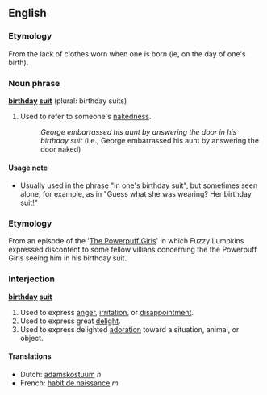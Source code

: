==English==
===Etymology===
From the lack of clothes worn when one is born (ie, on the day of one's birth).

===Noun phrase===
'''[[birthday]] [[suit]]''' (plural: birthday suits)

#Used to refer to someone's [[nakedness]].
#:''George embarrassed his aunt by answering the door in his birthday suit'' (i.e., George embarrassed his aunt by answering the door naked)

====Usage note====
*Usually used in the phrase "in one's birthday suit", but sometimes seen alone; for example, as in "Guess what she was wearing?  Her birthday suit!"


===Etymology===
From an episode of the '[http://en.wikipedia.org/wiki/Powerpuff_Girls The Powerpuff Girls]' in which Fuzzy Lumpkins expressed discontent to some fellow villians concerning the the Powerpuff Girls seeing him in his birthday suit.

===Interjection===
'''[[birthday]] [[suit]]'''
#Used to express [[anger]], [[irritation]], or [[disappointment]].
#Used to express great [[delight]].
#Used to express delighted [[adoration]] toward a situation, animal, or object. 


====Translations====
*Dutch: [[adamskostuum]] ''n''
*French: [[habit de naissance]] ''m''